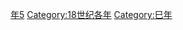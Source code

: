 {{Catnav|頁面分類|历史|歷史時代|年|18世纪各年}}
{{Commons category|1725}}

[[Category:1720年代|年5]]
[[Category:18世纪各年|Category:18世纪各年]]
[[Category:巳年|Category:巳年]]